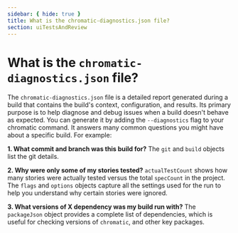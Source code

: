 ```yaml
---
sidebar: { hide: true }
title: What is the chromatic-diagnostics.json file?
section: uiTestsAndReview
---
```


# What is the `chromatic-diagnostics.json` file?

The `chromatic-diagnostics.json` file is a detailed report generated during a build that contains the build's context, configuration, and results. Its primary purpose is to help diagnose and debug issues when a build doesn't behave as expected. You can generate it by adding the `--diagnostics` flag to your chromatic command.
It answers many common questions you might have about a specific build. For example:

**1. What commit and branch was this build for?** The `git` and `build` objects list the git details.

**2. Why were only some of my stories tested?** `actualTestCount` shows how many stories were actually tested versus the total `specCount` in the project. The `flags` and `options` objects capture all the settings used for the run to help you understand why certain stories were ignored.

**3. What versions of X dependency was my build run with?** The `packageJson` object provides a complete list of dependencies, which is useful for checking versions of `chromatic`, and other key packages.
